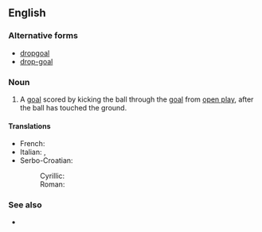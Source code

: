 ==English==

===Alternative forms===
* [[dropgoal]]
* [[drop-goal]]

===Noun===
{{en-noun|head=[[drop]] [[goal]]}}

# {{context|rugby union|rugby league}} A [[goal]] scored by kicking the ball through the [[goal]] from [[open play]], after the ball has touched the ground.

====Translations====
{{trans-top|a type of goal in rugby}}
* French: {{t+|fr|drop|m}}
* Italian: {{t+|it|drop|m}}, {{t-|it|calcio di rimbalzo|m}}
* Serbo-Croatian:
*: Cyrillic: {{t-|sh|дроп|m|sc=Cyrl}}
*: Roman: {{t-|sh|drop|m}}
{{trans-mid}}
{{trans-bottom}}

===See also===
* {{pedialite}}